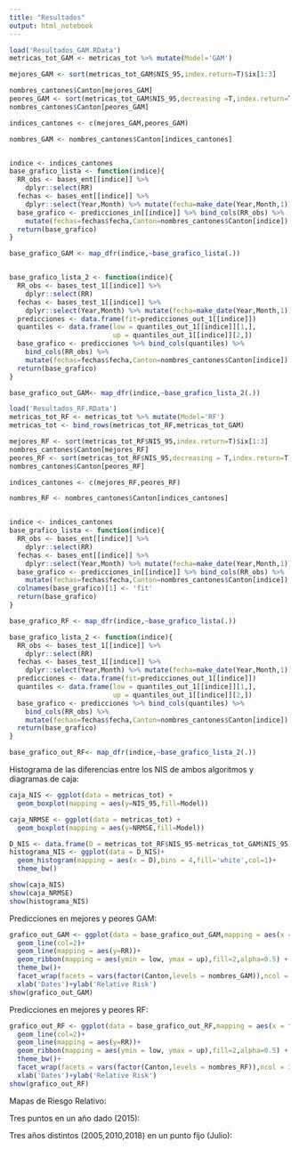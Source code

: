 ```yaml
---
title: "Resultados"
output: html_notebook
---
```



```r
load('Resultados_GAM.RData')
metricas_tot_GAM <- metricas_tot %>% mutate(Model='GAM')

mejores_GAM <- sort(metricas_tot_GAM$NIS_95,index.return=T)$ix[1:3] 

nombres_cantones$Canton[mejores_GAM]
peores_GAM <- sort(metricas_tot_GAM$NIS_95,decreasing =T,index.return=T)$ix[1:3] 
nombres_cantones$Canton[peores_GAM]

indices_cantones <- c(mejores_GAM,peores_GAM)

nombres_GAM <- nombres_cantones$Canton[indices_cantones]


indice <- indices_cantones
base_grafico_lista <- function(indice){
  RR_obs <- bases_ent[[indice]] %>%
    dplyr::select(RR)
  fechas <- bases_ent[[indice]] %>% 
    dplyr::select(Year,Month) %>% mutate(fecha=make_date(Year,Month,1))
  base_grafico <- predicciones_in[[indice]] %>% bind_cols(RR_obs) %>%
    mutate(fechas=fechas$fecha,Canton=nombres_cantones$Canton[indice])
  return(base_grafico)
}

base_grafico_GAM <- map_dfr(indice,~base_grafico_lista(.))


base_grafico_lista_2 <- function(indice){
  RR_obs <- bases_test_1[[indice]] %>%
    dplyr::select(RR)
  fechas <- bases_test_1[[indice]] %>% 
    dplyr::select(Year,Month) %>% mutate(fecha=make_date(Year,Month,1))
  predicciones <- data.frame(fit=predicciones_out_1[[indice]])
  quantiles <- data.frame(low = quantiles_out_1[[indice]][1,],
                          up = quantiles_out_1[[indice]][2,])
  base_grafico <- predicciones %>% bind_cols(quantiles) %>%
    bind_cols(RR_obs) %>%
    mutate(fechas=fechas$fecha,Canton=nombres_cantones$Canton[indice])
  return(base_grafico)
}

base_grafico_out_GAM<- map_dfr(indice,~base_grafico_lista_2(.))

load('Resultados_RF.RData')
metricas_tot_RF <- metricas_tot %>% mutate(Model='RF')
metricas_tot <- bind_rows(metricas_tot_RF,metricas_tot_GAM)

mejores_RF <- sort(metricas_tot_RF$NIS_95,index.return=T)$ix[1:3] 
nombres_cantones$Canton[mejores_RF]
peores_RF <- sort(metricas_tot_RF$NIS_95,decreasing = T,index.return=T)$ix[1:3] 
nombres_cantones$Canton[peores_RF]

indices_cantones <- c(mejores_RF,peores_RF)

nombres_RF <- nombres_cantones$Canton[indices_cantones]


indice <- indices_cantones
base_grafico_lista <- function(indice){
  RR_obs <- bases_ent[[indice]] %>%
    dplyr::select(RR)
  fechas <- bases_ent[[indice]] %>% 
    dplyr::select(Year,Month) %>% mutate(fecha=make_date(Year,Month,1))
  base_grafico <- predicciones_in[[indice]] %>% bind_cols(RR_obs) %>%
    mutate(fechas=fechas$fecha,Canton=nombres_cantones$Canton[indice])
  colnames(base_grafico)[1] <- 'fit'
  return(base_grafico)
}

base_grafico_RF <- map_dfr(indice,~base_grafico_lista(.))

base_grafico_lista_2 <- function(indice){
  RR_obs <- bases_test_1[[indice]] %>%
    dplyr::select(RR)
  fechas <- bases_test_1[[indice]] %>% 
    dplyr::select(Year,Month) %>% mutate(fecha=make_date(Year,Month,1))
  predicciones <- data.frame(fit=predicciones_out_1[[indice]])
  quantiles <- data.frame(low = quantiles_out_1[[indice]][1,],
                          up = quantiles_out_1[[indice]][2,])
  base_grafico <- predicciones %>% bind_cols(quantiles) %>%
    bind_cols(RR_obs) %>%
    mutate(fechas=fechas$fecha,Canton=nombres_cantones$Canton[indice])
  return(base_grafico)
}

base_grafico_out_RF<- map_dfr(indice,~base_grafico_lista_2(.))
```


Histograma de las diferencias entre los NIS de ambos algoritmos y diagramas de caja:
```r
caja_NIS <- ggplot(data = metricas_tot) +
  geom_boxplot(mapping = aes(y=NIS_95,fill=Model))

caja_NRMSE <- ggplot(data = metricas_tot) +
  geom_boxplot(mapping = aes(y=NRMSE,fill=Model))

D_NIS <- data.frame(D = metricas_tot_RF$NIS_95-metricas_tot_GAM$NIS_95)
histograma_NIS <- ggplot(data = D_NIS)+ 
  geom_histogram(mapping = aes(x = D),bins = 4,fill='white',col=1)+
  theme_bw()

show(caja_NIS)
show(caja_NRMSE)
show(histograma_NIS)
```

Predicciones en mejores y peores GAM:
```r
grafico_out_GAM <- ggplot(data = base_grafico_out_GAM,mapping = aes(x = fechas,y = fit)) + 
  geom_line(col=2)+
  geom_line(mapping = aes(y=RR))+
  geom_ribbon(mapping = aes(ymin = low, ymax = up),fill=2,alpha=0.5) +
  theme_bw()+
  facet_wrap(facets = vars(factor(Canton,levels = nombres_GAM)),ncol = 3,scales = 'free')+
  xlab('Dates')+ylab('Relative Risk')
show(grafico_out_GAM)
```

Predicciones en mejores y peores RF:
```r
grafico_out_RF <- ggplot(data = base_grafico_out_RF,mapping = aes(x = fechas,y = fit)) + 
  geom_line(col=2)+
  geom_line(mapping = aes(y=RR))+
  geom_ribbon(mapping = aes(ymin = low, ymax = up),fill=2,alpha=0.5) +
  theme_bw()+
  facet_wrap(facets = vars(factor(Canton,levels = nombres_RF)),ncol = 3,scales = 'free')+
  xlab('Dates')+ylab('Relative Risk')
show(grafico_out_RF)
```

Mapas de Riesgo Relativo:

Tres puntos en un año dado (2015):

Tres años distintos (2005,2010,2018) en un punto fijo (Julio):

